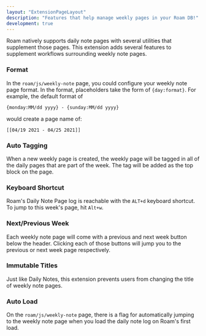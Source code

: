```yaml
---
layout: "ExtensionPageLayout"
description: "Features that help manage weekly pages in your Roam DB!"
development: true
---
```


Roam natively supports daily note pages with several utilities that supplement those pages. This extension adds several features to supplement workflows surrounding weekly note pages.

### Format

In the `roam/js/weekly-note` page, you could configure your weekly note page format. In the format, placeholders take the form of `{day:format}`. For example, the default format of

```
{monday:MM/dd yyyy} - {sunday:MM/dd yyyy}
```

would create a page name of:

```
[[04/19 2021 - 04/25 2021]]
```

### Auto Tagging

When a new weekly page is created, the weekly page will be tagged in all of the daily pages that are part of the week. The tag will be added as the top block on the page.

### Keyboard Shortcut

Roam's Daily Note Page log is reachable with the `ALT+d` keyboard shortcut. To jump to this week's page, hit `Alt+w`. 

### Next/Previous Week

Each weekly note page will come with a previous and next week button below the header. Clicking each of those buttons will jump you to the previous or next week page respectively.

### Immutable Titles

Just like Daily Notes, this extension prevents users from changing the title of weekly note pages.

### Auto Load

On the `roam/js/weekly-note` page, there is a flag for automatically jumping to the weekly note page when you load the daily note log on Roam's first load.
